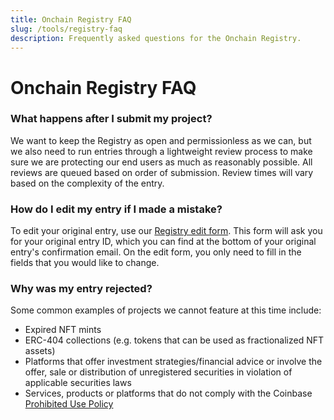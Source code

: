 ```yaml
---
title: Onchain Registry FAQ
slug: /tools/registry-faq
description: Frequently asked questions for the Onchain Registry.
---
```


# Onchain Registry FAQ

### What happens after I submit my project?

We want to keep the Registry as open and permissionless as we can, but we also need to run entries through a lightweight review process to make sure we are protecting our end users as much as reasonably possible. All reviews are queued based on order of submission. Review times will vary based on the complexity of the entry.

### How do I edit my entry if I made a mistake?

To edit your original entry, use our [Registry edit form](https://base.org/registry-edit). This form will ask you for your original entry ID, which you can find at the bottom of your original entry's confirmation email. On the edit form, you only need to fill in the fields that you would like to change.

### Why was my entry rejected?

Some common examples of projects we cannot feature at this time include:

- Expired NFT mints
- ERC-404 collections (e.g. tokens that can be used as fractionalized NFT assets)
- Platforms that offer investment strategies/financial advice or involve the offer, sale or distribution of unregistered securities in violation of applicable securities laws
- Services, products or platforms that do not comply with the Coinbase [Prohibited Use Policy](https://www.coinbase.com/legal/prohibited_use)

